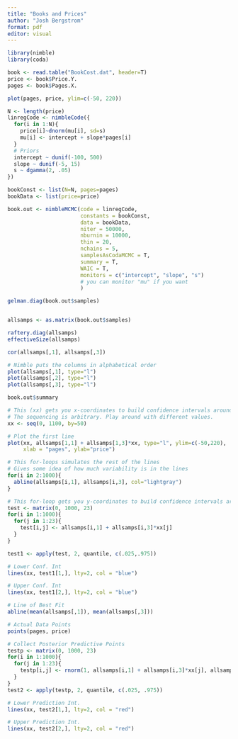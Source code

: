 ```yaml
---
title: "Books and Prices"
author: "Josh Bergstrom"
format: pdf
editor: visual
---
```


```r
library(nimble)
library(coda)
```

```r
book <- read.table("BookCost.dat", header=T)
price <- book$Price.Y.
pages <- book$Pages.X.
```

```r
plot(pages, price, ylim=c(-50, 220))
```

```r
N <- length(price)
linregCode <- nimbleCode({
  for(i in 1:N){
    price[i]~dnorm(mu[i], sd=s)
    mu[i] <- intercept + slope*pages[i]
  }
  # Priors
  intercept ~ dunif(-100, 500)
  slope ~ dunif(-5, 15)
  s ~ dgamma(2, .05)
})

bookConst <- list(N=N, pages=pages)
bookData <- list(price=price)

book.out <- nimbleMCMC(code = linregCode,
                       constants = bookConst,
                       data = bookData,
                       niter = 50000,
                       nburnin = 10000,
                       thin = 20,
                       nchains = 5,
                       samplesAsCodaMCMC = T,
                       summary = T,
                       WAIC = T,
                       monitors = c("intercept", "slope", "s")
                       # you can monitor "mu" if you want
                       )
```

```r
gelman.diag(book.out$samples)


allsamps <- as.matrix(book.out$samples)

raftery.diag(allsamps)
effectiveSize(allsamps)
```

```r
cor(allsamps[,1], allsamps[,3])
```

```r
# Nimble puts the columns in alphabetical order
plot(allsamps[,1], type="l")
plot(allsamps[,2], type="l")
plot(allsamps[,3], type="l")
```

```r
book.out$summary
```

```r
# This (xx) gets you x-coordinates to build confidence intervals around.
# The sequencing is arbitrary. Play around with different values.
xx <- seq(0, 1100, by=50)

# Plot the first line
plot(xx, allsamps[1,1] + allsamps[1,3]*xx, type="l", ylim=c(-50,220),
     xlab = "pages", ylab="price")

# This for-loops simulates the rest of the lines
# Gives some idea of how much variability is in the lines
for(i in 2:1000){
  abline(allsamps[i,1], allsamps[i,3], col="lightgray")
}

# This for-loop gets you y-coordinates to build confidence intervals around.
test <- matrix(0, 1000, 23)
for(i in 1:1000){
  for(j in 1:23){
    test[i,j] <- allsamps[i,1] + allsamps[i,3]*xx[j]
  }
}

test1 <- apply(test, 2, quantile, c(.025,.975))

# Lower Conf. Int
lines(xx, test1[1,], lty=2, col = "blue")

# Upper Conf. Int
lines(xx, test1[2,], lty=2, col = "blue")

# Line of Best Fit
abline(mean(allsamps[,1]), mean(allsamps[,3]))

# Actual Data Points
points(pages, price)

# Collect Posterior Predictive Points
testp <- matrix(0, 1000, 23)
for(i in 1:1000){
  for(j in 1:23){
    testp[i,j] <- rnorm(1, allsamps[i,1] + allsamps[i,3]*xx[j], allsamps[i,2])
  }
}
test2 <- apply(testp, 2, quantile, c(.025, .975))

# Lower Prediction Int.
lines(xx, test2[1,], lty=2, col = "red")

# Upper Prediction Int.
lines(xx, test2[2,], lty=2, col = "red")
```
